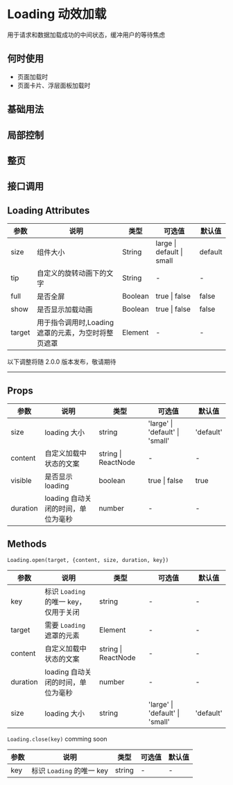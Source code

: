 # Loading 动效加载

用于请求和数据加载成功的中间状态，缓冲用户的等待焦虑

## 何时使用

- 页面加载时
- 页面卡片、浮层面板加载时

## 基础用法


<DemoBase />

## 局部控制


<DemoLocalControl />

## 整页


<DemoPage />

## 接口调用


<DemoApi />

## Loading Attributes

| 参数   | 说明                                                | 类型    | 可选值                    | 默认值  |
| ------ | --------------------------------------------------- | ------- | ------------------------- | ------- |
| size   | 组件大小                                            | String  | large \| default \| small | default |
| tip    | 自定义的旋转动画下的文字                            | String  | -                         | -       |
| full   | 是否全屏                                            | Boolean | true \| false             | false   |
| show   | 是否显示加载动画                                    | Boolean | true \| false             | false   |
| target | 用于指令调用时,Loading 遮罩的元素，为空时将整页遮罩 | Element | -                         | -       |

<div style={{ position: 'relative' }}>
  <span
    style={{
      position: 'absolute',
      background: '#fff',
      left: '50%',
      transform: ' translate(-50%,-50%)',
      fontSize: '18px',
      padding: 5,
      color: '#f63'
    }}
  >
    以下调整将随 2.0.0 版本发布，敬请期待
  </span>
  <hr style={{ marginTop: 50, marginBottom: 20, border: '0.5px dashed #c8c8c8' }} />
</div>

## Props

| 参数     | 说明                               | 类型                | 可选值                          | 默认值    |
| -------- | ---------------------------------- | ------------------- | ------------------------------- | --------- |
| size     | loading 大小                       | string              | 'large' \| 'default' \| 'small' | 'default' |
| content  | 自定义加载中状态的文案             | string \| ReactNode | -                               | -         |
| visible  | 是否显示 loading                   | boolean             | true \| false                   | true      |
| duration | loading 自动关闭的时间，单位为毫秒 | number              | -                               | -         |

## Methods

`Loading.open(target, {content, size, duration, key})`

| 参数     | 说明                                  | 类型                | 可选值                          | 默认值    |
| -------- | ------------------------------------- | ------------------- | ------------------------------- | --------- |
| key      | 标识 `Loading` 的唯一 key，仅用于关闭 | string              | -                               | -         |
| target   | 需要 `Loading` 遮罩的元素             | Element             | -                               | -         |
| content  | 自定义加载中状态的文案                | string \| ReactNode | -                               | -         |
| duration | loading 自动关闭的时间，单位为毫秒    | number              | -                               | -         |
| size     | loading 大小                          | string              | 'large' \| 'default' \| 'small' | 'default' |

`Loading.close(key)` comming soon

| 参数 | 说明                      | 类型   | 可选值 | 默认值 |
| ---- | ------------------------- | ------ | ------ | ------ |
| key  | 标识 `Loading` 的唯一 key | string | -      | -      |
